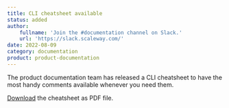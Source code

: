 ```yaml
---
title: CLI cheatsheet available
status: added
author:
    fullname: 'Join the #documentation channel on Slack.'
    url: 'https://slack.scaleway.com/'
date: 2022-08-09
category: documentation
product: product-documentation
---
```


The product documentation team has released a CLI cheatsheet to have the most handy comments available whenever you need them.

[Download](https://instances-cli-cheatsheet.s3.fr-par.scw.cloud/Instances-CLI-Cheatsheet.pdf) the cheatsheet as PDF file.

<Lightbox src="scaleway-instances-cli-cheatsheet.webp" size="large" alt="Scaleway CLI cheatsheet" />